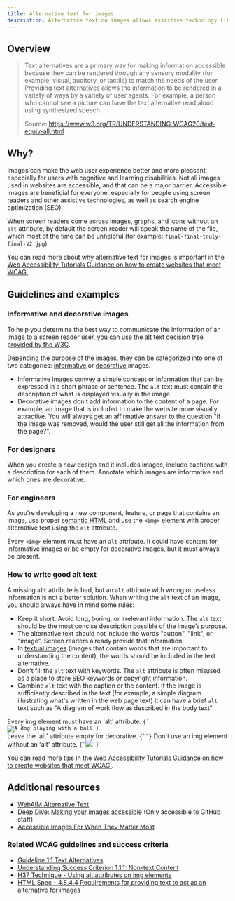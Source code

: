 ```yaml
---
title: Alternative text for images
description: Alternative text on images allows assistive technology like screen readers to understand the purpose of an image on a page or allows them to skip it if purely decorative.
---
```


## Overview

> Text alternatives are a primary way for making information accessible because they can be rendered through any sensory modality (for example, visual, auditory, or tactile) to match the needs of the user. Providing text alternatives allows the information to be rendered in a variety of ways by a variety of user agents. For example, a person who cannot see a picture can have the text alternative read aloud using synthesized speech.
>
> Source: https://www.w3.org/TR/UNDERSTANDING-WCAG20/text-equiv-all.html

## Why?

Images can make the web user experience better and more pleasant, especially for users with cognitive and learning disabilities. Not all images used in websites are accessible, and that can be a major barrier. Accessible images are beneficial for everyone, especially for people using screen readers and other assistive technologies, as well as search engine optimization (SEO).

When screen readers come across images, graphs, and icons without an `alt` attribute, by default the screen reader will speak the name of the file, which most of the time can be unhelpful (for example: `final-final-truly-final-V2.jpg`).

You can read more about why alternative text for images is important in the [Web Accessibility Tutorials Guidance on how to create websites that meet WCAG
](https://www.w3.org/WAI/tutorials/images/#why-is-this-important).

## Guidelines and examples

### Informative and decorative images

To help you determine the best way to communicate the information of an image to a screen reader user, you can use [the alt text decision tree provided by the W3C](https://www.w3.org/WAI/tutorials/images/decision-tree/).

Depending the purpose of the images, they can be categorized into one of two categories: [informative](https://www.w3.org/WAI/tutorials/images/informative/) or [decorative](https://www.w3.org/WAI/tutorials/images/decorative/) images.

- Informative images convey a simple concept or information that can be expressed in a short phrase or sentence. The `alt` text must contain the description of what is displayed visually in the image.
- Decorative images don’t add information to the content of a page. For example, an image that is included to make the website more visually attractive. You will always get an affirmative answer to the question "if the image was removed, would the user still get all the information from the page?".

### For designers

When you create a new design and it includes images, include captions with a description for each of them. Annotate which images are informative and which ones are decorative.

### For engineers

As you're developing a new component, feature, or page that contains an image, use proper [semantic HTML](/guides/accessibility/semantic-html) and use the `<img>` element with proper alternative text using the `alt` attribute.

Every `<img>` element must have an `alt` attribute. It could have content for informative images or be empty for decorative images, but it must always be present.

### How to write good alt text

A missing `alt` attribute is bad, but an `alt` attribute with wrong or useless information is not a better solution. When writing the `alt` text of an image, you should always have in mind some rules:

- Keep it short. Avoid long, boring, or irrelevant information. The `alt` text should be the most concise description possible of the image’s purpose.
- The alternative text should not include the words "button", "link", or "image". Screen readers already provide that information.
- In [textual images](https://www.w3.org/WAI/tutorials/images/textual/) (images that contain words that are important to understanding the content), the words should be included in the text alternative.
- Don't fill the `alt` text with keywords. The `alt` attribute is often misused as a place to store SEO keywords or copyright information.
- Combine `alt` text with the caption or the content. If the image is sufficiently described in the text (for example, a simple diagram illustrating what's written in the web page text) it can have a brief `alt` text such as "A diagram of work flow as described in the body text".

<DoDontContainer>
  <Do>
    <Caption>Every img element must have an 'alt' attribute.</Caption>
    <Code className="language-html">{`<img src="image1.jpg" alt="A dog playing with a ball" />`}</Code>
    <br />
    <Caption>Leave the 'alt' attribute empty for decorative.</Caption>
    <Code className="language-html">{`<img src="shape.png" alt="" />`}</Code>
  </Do>
  <Dont>
    <Caption>Don't use an img element without an 'alt' attribute.</Caption>
    <Code className="language-html">{`<img src="image1.jpg"/>`}</Code>
  </Dont>
</DoDontContainer>

You can read more tips in the [Web Accessibility Tutorials Guidance on how to create websites that meet WCAG
](https://www.w3.org/WAI/tutorials/images/tips/).

## Additional resources

- [WebAIM Alternative Text](https://webaim.org/techniques/alttext/)
- [Deep Dive: Making your images accessible](https://github.com/github/accessibility/blob/main/docs/deep-dive-notes/2022-01-26-images.md) (Only accessible to GitHub staff)
- [Accessible Images For When They Matter Most
  ](https://www.smashingmagazine.com/2020/05/accessible-images/)

### Related WCAG guidelines and success criteria

- [Guideline 1.1 Text Alternatives](https://www.w3.org/TR/WCAG21/#text-alternatives)
- [Understanding Success Criterion 1.1.1: Non-text Content](https://www.w3.org/WAI/WCAG21/Understanding/non-text-content.html)
- [H37 Technique - Using alt attributes on img elements](https://www.w3.org/WAI/WCAG21/Techniques/html/H37.html)
- [HTML Spec - 4.8.4.4 Requirements for providing text to act as an alternative for images](https://html.spec.whatwg.org/multipage/images.html#alt)
